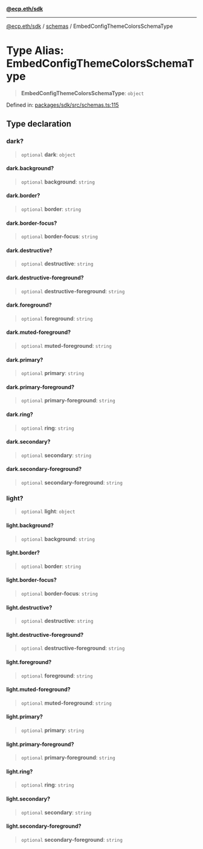[**@ecp.eth/sdk**](/sdk-reference/index.mdx)

***

[@ecp.eth/sdk](/sdk-reference/index.mdx) / [schemas](/sdk-reference/schemas/index.mdx) / EmbedConfigThemeColorsSchemaType

# Type Alias: EmbedConfigThemeColorsSchemaType

> **EmbedConfigThemeColorsSchemaType**: `object`

Defined in: [packages/sdk/src/schemas.ts:115](https://github.com/ecp-eth/comments-monorepo/blob/main/packages/sdk/src/schemas.ts#L115)

## Type declaration

### dark?

> `optional` **dark**: `object`

#### dark.background?

> `optional` **background**: `string`

#### dark.border?

> `optional` **border**: `string`

#### dark.border-focus?

> `optional` **border-focus**: `string`

#### dark.destructive?

> `optional` **destructive**: `string`

#### dark.destructive-foreground?

> `optional` **destructive-foreground**: `string`

#### dark.foreground?

> `optional` **foreground**: `string`

#### dark.muted-foreground?

> `optional` **muted-foreground**: `string`

#### dark.primary?

> `optional` **primary**: `string`

#### dark.primary-foreground?

> `optional` **primary-foreground**: `string`

#### dark.ring?

> `optional` **ring**: `string`

#### dark.secondary?

> `optional` **secondary**: `string`

#### dark.secondary-foreground?

> `optional` **secondary-foreground**: `string`

### light?

> `optional` **light**: `object`

#### light.background?

> `optional` **background**: `string`

#### light.border?

> `optional` **border**: `string`

#### light.border-focus?

> `optional` **border-focus**: `string`

#### light.destructive?

> `optional` **destructive**: `string`

#### light.destructive-foreground?

> `optional` **destructive-foreground**: `string`

#### light.foreground?

> `optional` **foreground**: `string`

#### light.muted-foreground?

> `optional` **muted-foreground**: `string`

#### light.primary?

> `optional` **primary**: `string`

#### light.primary-foreground?

> `optional` **primary-foreground**: `string`

#### light.ring?

> `optional` **ring**: `string`

#### light.secondary?

> `optional` **secondary**: `string`

#### light.secondary-foreground?

> `optional` **secondary-foreground**: `string`

